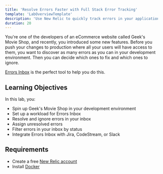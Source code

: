 ```yaml
---
title: 'Resolve Errors Faster with Full Stack Error Tracking'
template: 'LabOverviewTemplate'
description: 'Use New Relic to quickly track errors in your application with the help of Errors Inbox.'
duration: 20
---
```


<Intro>

You're one of the developers of an eCommerce website called Geek's Movie Shop, and recently, you introduced some new features. Before you push your changes to production where all your users will have access to them, you want to discover as many errors as you can in your development environment. Then you can decide which ones to fix and which ones to ignore.

[Errors Inbox](https://docs.newrelic.com/docs/errors-inbox/errors-inbox/) is the perfect tool to help you do this.

</Intro>

<FlexWrapper>

<Objectives>

## Learning Objectives

In this lab, you:

- Spin up Geek's Movie Shop in your development environment
- Set up a workload for Errors Inbox
- Resolve and ignore errors in your inbox
- Assign unresolved errors
- Filter errors in your inbox by status
- Integrate Errors Inbox with Jira, CodeStream, or Slack

</Objectives>

<Requirements>

## Requirements

- Create a free [New Relic account](https://newrelic.com/signup?utm_source=developer-site) 
- Install [Docker](https://www.docker.com/)

</Requirements>

</FlexWrapper>

